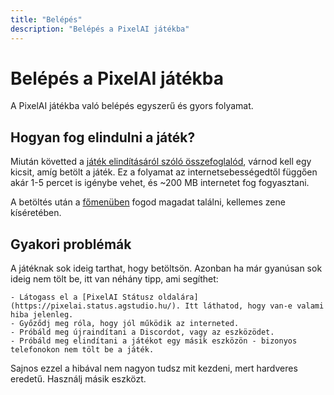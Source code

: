 ```yaml
---
title: "Belépés"
description: "Belépés a PixelAI játékba"
---
```


# Belépés a PixelAI játékba

A PixelAI játékba való belépés egyszerű és gyors folyamat.

## Hogyan fog elindulni a játék?

Miután követted a [játék elindításáról szóló összefoglalód](/PixelAI/kezdes/elso-lepesek), várnod kell egy kicsit, amíg betölt a játék. Ez a folyamat az internetsebességedtől függően akár 1-5 percet is igénybe vehet, és ~200 MB internetet fog fogyasztani. 

A betöltés után a [főmenüben](/PixelAI/jatek-menete/fomenu) fogod magadat találni, kellemes zene kíséretében.

## Gyakori problémák

<AccordionGroup>
  <Accordion title="Nem tölt be a játék">
    A játéknak sok ideig tarthat, hogy betöltsön. Azonban ha már gyanúsan sok ideig nem tölt be, itt van néhány tipp, ami segíthet:

    - Látogass el a [PixelAI Státusz oldalára](https://pixelai.status.agstudio.hu/). Itt láthatod, hogy van-e valami hiba jelenleg.
    - Győződj meg róla, hogy jól működik az interneted.
    - Próbáld meg újraindítani a Discordot, vagy az eszközödet.
    - Próbáld meg elindítani a játékot egy másik eszközön - bizonyos telefonokon nem tölt be a játék.
  </Accordion>
  <Accordion title="Meghal a Discord alkalmazás a telefonomon">
    Sajnos ezzel a hibával nem nagyon tudsz mit kezdeni, mert hardveres eredetű. Használj másik eszközt.
  </Accordion>
</AccordionGroup>
